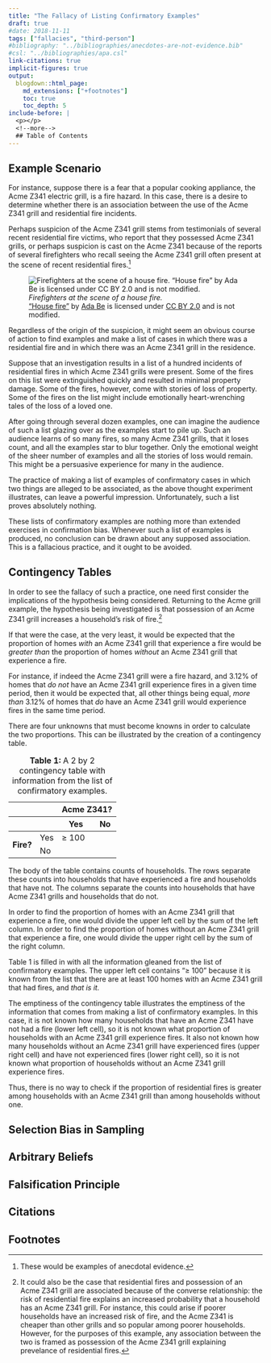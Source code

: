 ```yaml
---
title: "The Fallacy of Listing Confirmatory Examples"
draft: true
#date: 2018-11-11
tags: ["fallacies", "third-person"]
#bibliography: "../bibliographies/anecdotes-are-not-evidence.bib"
#csl: "../bibliographies/apa.csl"
link-citations: true
implicit-figures: true
output:
  blogdown::html_page:
    md_extensions: ["+footnotes"]
    toc: true
    toc_depth: 5
include-before: |
  <p></p>
  <!--more-->
  ## Table of Contents
---
```


## Example Scenario

For instance, suppose there is a fear that a popular cooking appliance, the Acme Z341 electric grill, is a fire hazard. In this case, there is a desire to determine whether there is an association between the use of the Acme Z341 grill and residential fire incidents.

Perhaps suspicion of the Acme Z341 grill stems from testimonials of several recent residential fire victims, who report that they possessed Acme Z341 grills, or perhaps suspicion is cast on the Acme Z341 because of the reports of several firefighters who recall seeing the Acme Z341 grill often present at the scene of recent residential fires.[^anecdotes]

[^anecdotes]: These would be examples of anecdotal evidence.

![
_Firefighters at the scene of a house fire._<br/>
["House fire"](https://www.flickr.com/photos/39195806@N04/5044281763)
by
[Ada Be](https://www.flickr.com/photos/adambelles/)
is licensed under
[CC BY 2.0](https://creativecommons.org/licenses/by/2.0/)
and is not modified.
](/images/house-fire.jpg)

Regardless of the origin of the suspicion, it might seem an obvious course of action to find examples and make a list of cases in which there was a residential fire and in which there was an Acme Z341 grill in the residence.

Suppose that an investigation results in a list of a hundred incidents of residential fires in which Acme Z341 grills were present. Some of the fires on this list were extinguished quickly and resulted in minimal property damage. Some of the fires, however, come with stories of loss of property. Some of the fires on the list might include emotionally heart-wrenching tales of the loss of a loved one.

After going through several dozen examples, one can imagine the audience of such a list glazing over as the examples start to pile up. Such an audience learns of so many fires, so many Acme Z341 grills, that it loses count, and all the examples star to blur together. Only the emotional weight of the sheer number of examples and all the stories of loss would remain. This might be a persuasive experience for many in the audience.

The practice of making a list of examples of confirmatory cases in which two things are alleged to be associated, as the above thought experiment illustrates, can leave a powerful impression. Unfortunately, such a list proves absolutely nothing.

These lists of confirmatory examples are nothing more than extended exercises in confirmation bias. Whenever such a list of examples is produced, no conclusion can be drawn about any supposed association. This is a fallacious practice, and it ought to be avoided.


## Contingency Tables

In order to see the fallacy of such a practice, one need first consider the implications of the hypothesis being considered. Returning to the Acme grill example, the hypothesis being investigated is that possession of an Acme Z341 grill increases a household's risk of fire.[^converse]

If that were the case, at the very least, it would be expected that the proportion of homes _with_ an Acme Z341 grill that experience a fire would be _greater than_ the proportion of homes _without_ an Acme Z341 grill that experience a fire.

For instance, if indeed the Acme Z341 grill were a fire hazard, and 3.12% of homes that _do not_ have an Acme Z341 grill experience fires in a given time period, then it would be expected that, all other things being equal, _more than_ 3.12% of homes that _do_ have an Acme Z341 grill would experience fires in the same time period.

[^converse]: It could also be the case that residential fires and possession of an Acme Z341 grill are associated because of the converse relationship: the risk of residential fire explains an increased probability that a household has an Acme Z341 grill. For instance, this could arise if poorer households have an increased risk of fire, and the Acme Z341 is cheaper than other grills and so popular among poorer households. However, for the purposes of this example, any association between the two is framed as possession of the Acme Z341 grill explaining prevelance of residential fires.

There are four unknowns that must become knowns in order to calculate the two proportions. This can be illustrated by the creation of a contingency table.

<table>
  <thead>
    <tr class="question-row">
      <th class="blank"></th>
      <th class="blank"></th>
      <th class="column-question" colspan=2>Acme Z341?</th>
    </tr>
    <tr>
      <th class="blank"></th>
      <th class="blank"></th>
      <th class="column-label">Yes</th>
      <th class="column-label">No</th>
    </tr>
  </thead>
  <tbody>
    <tr>
      <th class="row-question" rowspan=2>Fire?</th>
      <td class="row-label">Yes</td>
      <td class="count">&ge; 100</td>
      <td class="count">&nbsp;</td>
    </tr>
    <tr>
      <td class="row-label">No</td>
      <td class="count">&nbsp;</td>
      <td class="count">&nbsp;</td>
    </tr>
  </tbody>
  <caption><strong>Table 1:</strong> A 2 by 2 contingency table with information from the list of confirmatory examples.</caption>
</table>

The body of the table contains counts of households. The rows separate these counts into households that have experienced a fire and households that have not. The columns separate the counts into households that have Acme Z341 grills and households that do not.

In order to find the proportion of homes with an Acme Z341 grill that experience a fire, one would divide the upper left cell by the sum of the left column. In order to find the proportion of homes without an Acme Z341 grill that experience a fire, one would divide the upper right cell by the sum of the right column.

Table 1 is filled in with all the information gleaned from the list of confirmatory examples. The upper left cell contains "&ge; 100" because it is known from the list that there are at least 100 homes with an Acme Z341 grill that had fires, and _that is it._

The emptiness of the contingency table illustrates the emptiness of the information that comes from making a list of confirmatory examples. In this case, it is not known how many households that have an Acme Z341 have not had a fire (lower left cell), so it is not known what proportion of households with an Acme Z341 grill experience fires. It also not known how many households without an Acme Z341 grill have experienced fires (upper right cell) and have not experienced fires (lower right cell), so it is not known what proportion of households without an Acme Z341 grill experience fires.

Thus, there is no way to check if the proportion of residential fires is greater among households with an Acme Z341 grill than among households without one.


## Selection Bias in Sampling


## Arbitrary Beliefs




## Falsification Principle

## Citations

::: {#refs}
:::


## Footnotes
